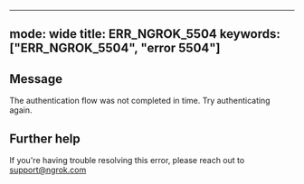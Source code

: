 
---
mode: wide
title: ERR_NGROK_5504
keywords: ["ERR_NGROK_5504", "error 5504"]
---

## Message
The authentication flow was not completed in time. Try authenticating again.




## Further help
If you're having trouble resolving this error, please reach out to [support@ngrok.com](mailto:support@ngrok.com?subject=Help%20with%20ERR_NGROK_5504)

